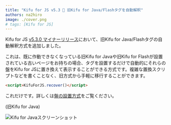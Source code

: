 ```yaml
---
title: "Kifu for JS v5.3 🎉 旧Kifu for Java/Flashタグを自動解釈"
authors: na2hiro
image: ./cover.png
# tags: [Kifu for JS]
---
```


Kifu for JS [v5.3.0 マイナーリリース](https://github.com/na2hiro/Kifu-for-JS/releases/tag/v5.3.0)において、旧Kifu for Java/Flashタグの自動解釈方式を追加しました。

これは、既に作動できなくなっている旧Kifu for Javaや旧Kifu for Flashが設置されている古いページをお持ちの場合、タグを設置するだけで自動的にそれらの盤をKifu for JSに置き換えて表示することができる方式です。複雑な置換スクリプトなどを書くことなく、旧方式から手軽に移行することができます。

```html
<script>KifuForJS.recover()</script>
```

これだけです。詳しくは[盤の設置方式](/docs/getting-started/methods-of-installation#kifu-for-javaflashの自動解釈方式)をご覧ください。

(旧Kifu for Java)

![Kifu for Javaスクリーンショット](./kifu-for-java.jpeg)
